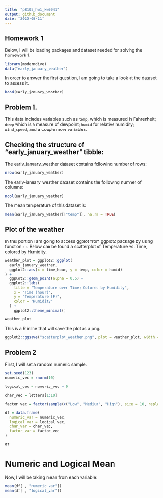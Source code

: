 ```yaml
---
title: "p8105_hw1_kw3041"
output: github_document
date: "2025-09-21"
---
```


## Homework 1 

Below, I will be loading packages and dataset needed for solving the homework 1. 

```r
library(moderndive)
data("early_january_weather")
```

In order to answer the first question, I am going to take a look at the dataset to assess it. 

```r
head(early_january_weather)
```

## Problem 1. 

This data includes variables such as `temp`, which is measured in Fahrenheit; `dewp` which is a measure of dewpoint; `humid` for relative humidity; `wind_speed`, and a couple more variables. 

## Checking the structure of "early_january_weather" tibble: 

The early_january_weather dataset contains following number of rows: 
```r
nrow(early_january_weather)
```

The early-january_weather dataset contains the following numner of columns:
```r
ncol(early_january_weather)
```

The mean temperature of this dataset is:
```r
mean(early_january_weather[["temp"]], na.rm = TRUE)
```

## Plot of the weather 

In this portion I am going to access ggplot from ggplot2 package by using function `::`. Below can be found a scatterplot of Temperature vs. Time, colored by Humidity. 

```r
weather_plot = ggplot2::ggplot(
  early_january_weather,
  ggplot2::aes(x = time_hour, y = temp, color = humid)
) +
  ggplot2::geom_point(alpha = 0.5) + 
  ggplot2::labs(
    title = "Temperature over Time; Colored by Humidity",
    x = "Time (hour)",
    y = "Temperature (F)",
    color = "Humidity"
  ) + 
    ggplot2::theme_minimal()

weather_plot
```

This is a R inline that will save the plot as a png. 

```r
ggplot2::ggsave("scatterplot_weather.png", plot = weather_plot, width = 10, height = 8)
```




## Problem 2 

First, I will set a random numeric sample.


```r
set.seed(123)
numeric_vec = rnorm(10)
```

```r
logical_vec = numeric_vec > 0
```

```r
char_vec = letters[1:10]
```

```r
factor_vec = factor(sample(c("Low", "Medium", "High"), size = 10, replace = TRUE ))
```

```r
df = data.frame(
  numeric_var = numeric_vec,
  logical_var = logical_vec,
  char_var = char_vec,
  factor_var = factor_vec
)

df
```


# Numeric and Logical Mean
Now, I will be taking mean from each variable: 

```r
mean(df[ , "numeric_var"])
mean(df[ , "logical_var"])
```

